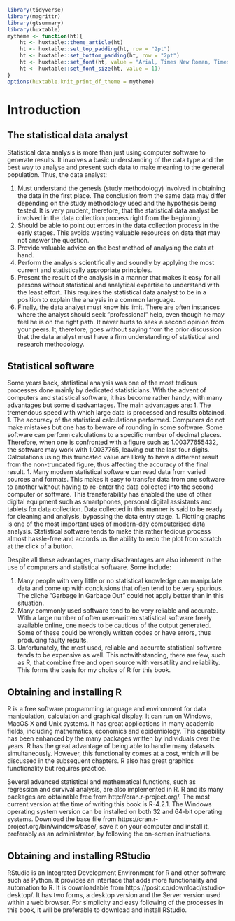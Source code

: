 ```r
library(tidyverse)
library(magrittr)
library(gtsummary)
library(huxtable)
mytheme <- function(ht){
    ht <- huxtable::theme_article(ht)
    ht <- huxtable::set_top_padding(ht, row = "2pt")
    ht <- huxtable::set_bottom_padding(ht, row = "2pt")
    ht <- huxtable::set_font(ht, value = "Arial, Times New Roman, Times, Serif")
    ht <- huxtable::set_font_size(ht, value = 11)
}
options(huxtable.knit_print_df_theme = mytheme)
```

# Introduction
## The statistical data analyst
Statistical data analysis is more than just using computer software to generate results. It involves a basic understanding of the data type and the best way to analyse and present such data to make meaning to the general population. Thus, the data analyst:

1. Must understand the genesis (study methodology) involved in obtaining the data in the first place. The conclusion from the same data may differ depending on the study methodology used and the hypothesis being tested. It is very prudent, therefore, that the statistical data analyst be involved in the data collection process right from the beginning.
1. Should be able to point out errors in the data collection process in the early stages. This avoids wasting valuable resources on data that may not answer the question.
1. Provide valuable advice on the best method of analysing the data at hand.
1. Perform the analysis scientifically and soundly by applying the most current and statistically appropriate principles.
1. Present the result of the analysis in a manner that makes it easy for all persons without statistical and analytical expertise to understand with the least effort. This requires the statistical data analyst to be in a position to explain the analysis in a common language.
1. Finally, the data analyst must know his limit. There are often instances where the analyst should seek ”professional” help, even though he may feel he is on the right path. It never hurts to seek a second opinion from your peers.
It, therefore, goes without saying from the prior discussion that the data analyst must have a firm understanding of statistical and research methodology.

## Statistical software
Some years back, statistical analysis was one of the most tedious processes done mainly by dedicated statisticians. With the advent of computers and statistical software, it has become rather handy, with many advantages but some disadvantages.
The main advantages are:
1. The tremendous speed with which large data is processed and results obtained.
1. The accuracy of the statistical calculations performed. Computers do not make mistakes but one has to beware of rounding in some software. Some software can perform calculations to a specific number of decimal places. Therefore, when one is confronted with a figure such as 1.00377655432, the software may work with 1.0037765, leaving out the last four digits. Calculations using this truncated value are likely to have a different result from the non-truncated figure, thus affecting the accuracy of the final result.
1. Many modern statistical software can read data from varied sources and formats. This makes it easy to transfer data from one software to another without having to re-enter the data collected into the second computer or software. This transferability has enabled the use of other digital equipment such as smartphones, personal digital assistants and tablets for data collection. Data collected in this manner is said to be ready for cleaning and analysis, bypassing the data entry stage.
1. Plotting graphs is one of the most important uses of modern-day computerised data analysis. Statistical software tends to make this rather tedious process almost hassle-free and accords us the ability to redo the plot from scratch at the click of a button.

Despite all these advantages, many disadvantages are also inherent in the use of computers and statistical software. Some include:

1. Many people with very little or no statistical knowledge can manipulate data and come up with conclusions that often tend to be very spurious. The cliche ”Garbage In Garbage Out” could not apply better than in this situation.
1. Many commonly used software tend to be very reliable and accurate. With a large number of often user-written statistical software freely available online, one needs to be cautious of the output generated. Some of these could be wrongly written codes or have errors, thus producing faulty results.
1. Unfortunately, the most used, reliable and accurate statistical software tends to be expensive as well. This notwithstanding, there are few, such as R, that combine free and open source with versatility and reliability. This forms the basis for my choice of R for this book.

## Obtaining and installing R
R is a free software programming language and environment for data manipulation, calculation and graphical display. It can run on Windows, MacOS X and Unix systems. It has great applications in many academic fields, including mathematics, economics and epidemiology. This capability has been enhanced by the many packages written by individuals over the years. R has the great advantage of being able to handle many datasets simultaneously. However, this functionality comes at a cost, which will be discussed in the subsequent chapters. R also has great graphics functionality but requires practice.

Several advanced statistical and mathematical functions, such as regression and survival analysis, are also implemented in R.
R and its many packages are obtainable free from http://cran.r-project.org/. The most current version at the time of writing this book is R-4.2.1. The Windows operating system version can be installed on both 32 and 64-bit operating systems. Download the base file from https://cran.r-project.org/bin/windows/base/, save it on your computer and install it, preferably as an administrator, by following the on-screen instructions.

## Obtaining and installing RStudio
RStudio is an Integrated Development Environment for R and other software such as Python. It provides an interface that adds more functionality and automation to R. It is downloadable from https://posit.co/download/rstudio-desktop/. It has two forms, a desktop version and the Server version used within a web browser. For simplicity and easy following of the processes in this book, it will be preferable to download and install RStudio. 

